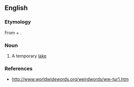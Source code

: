 ==English==
===Etymology===
From {{etyl|ga}} {{term|tur||dry|lang=ga}} + {{term|loch||lake|lang=ga}}.

===Noun===
{{en-noun}}

# {{Ireland}} A temporary [[lake]]

===References===
*http://www.worldwidewords.org/weirdwords/ww-tur1.htm